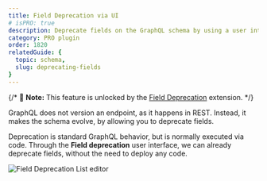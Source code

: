 ```yaml
---
title: Field Deprecation via UI
# isPRO: true
description: Deprecate fields on the GraphQL schema by using a user interface, without the need to deploy any code.
category: PRO plugin
order: 1820
relatedGuide: {
  topic: schema,
  slug: deprecating-fields
}
---
```


{/* 📣 **Note:** This feature is unlocked by the [Field Deprecation](/extensions/field-deprecation) extension. */}

GraphQL does not version an endpoint, as it happens in REST. Instead, it makes the schema evolve, by allowing you to deprecate fields.

Deprecation is standard GraphQL behavior, but is normally executed via code. Through the **Field deprecation** user interface, we can already deprecate fields, without the need to deploy any code.

![Field Deprecation List editor](/assets/extensions/upstream-pro/field-deprecation-list.png "Field Deprecation List editor")
